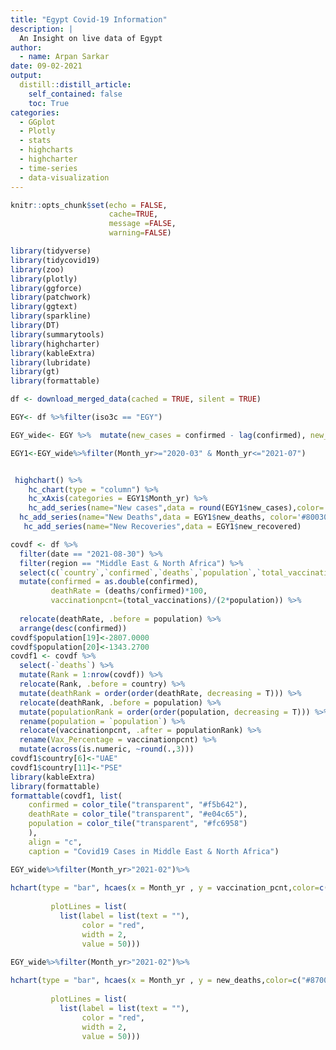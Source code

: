 ```yaml
---
title: "Egypt Covid-19 Information"
description: |
  An Insight on live data of Egypt
author:
  - name: Arpan Sarkar
date: 09-02-2021
output:
  distill::distill_article:
    self_contained: false
    toc: True
categories:
  - GGplot
  - Plotly
  - stats
  - highcharts
  - highcharter
  - time-series
  - data-visualization
---
```

```r
knitr::opts_chunk$set(echo = FALSE, 
                      cache=TRUE, 
                      message =FALSE, 
                      warning=FALSE)
```

```r
library(tidyverse)
library(tidycovid19)
library(zoo)
library(plotly)
library(ggforce)
library(patchwork)
library(ggtext)
library(sparkline)
library(DT)
library(summarytools)
library(highcharter)
library(kableExtra)
library(lubridate)
library(gt)
library(formattable)
```

```r
df <- download_merged_data(cached = TRUE, silent = TRUE)

EGY<- df %>%filter(iso3c == "EGY")

EGY_wide<- EGY %>%  mutate(new_cases = confirmed - lag(confirmed), new_deaths= deaths-lag(deaths),new_vaccination = total_vaccinations - lag(total_vaccinations), new_recovered= recovered- lag(recovered), new_tests= total_tests- lag(total_tests),Month_yr=format_ISO8601(EGY$date, precision = "ym"),vaccination_pcnt=(total_vaccinations/(2*population)*100))%>%select(Month_yr,new_tests,new_cases,new_deaths,new_vaccination,new_recovered,deaths,total_vaccinations,vaccination_pcnt)

EGY1<-EGY_wide%>%filter(Month_yr>="2020-03" & Month_yr<="2021-07") 


 highchart() %>% 
    hc_chart(type = "column") %>%
    hc_xAxis(categories = EGY1$Month_yr) %>%
    hc_add_series(name="New cases",data = round(EGY1$new_cases),color='#fcba03') %>%
  hc_add_series(name="New Deaths",data = EGY1$new_deaths, color='#800303') %>%
   hc_add_series(name="New Recoveries",data = EGY1$new_recovered)
```



```r
covdf <- df %>% 
  filter(date == "2021-08-30") %>% 
  filter(region == "Middle East & North Africa") %>% 
  select(c(`country`,`confirmed`,`deaths`,`population`,`total_vaccinations`)) %>% 
  mutate(confirmed = as.double(confirmed),
         deathRate = (deaths/confirmed)*100,
         vaccinationpcnt=(total_vaccinations)/(2*population)) %>%
  
  relocate(deathRate, .before = population) %>%
  arrange(desc(confirmed)) 
covdf$population[19]<-2807.0000
covdf$population[20]<-1343.2700
covdf1 <- covdf %>% 
  select(-`deaths`) %>% 
  mutate(Rank = 1:nrow(covdf)) %>% 
  relocate(Rank, .before = country) %>% 
  mutate(deathRank = order(order(deathRate, decreasing = T))) %>% 
  relocate(deathRank, .before = population) %>%
  mutate(populationRank = order(order(population, decreasing = T))) %>% 
  rename(population = `population`) %>% 
  relocate(vaccinationpcnt, .after = populationRank) %>% 
  rename(Vax_Percentage = vaccinationpcnt) %>% 
  mutate(across(is.numeric, ~round(.,3)))
covdf1$country[6]<-"UAE"
covdf1$country[11]<-"PSE"
library(kableExtra)
library(formattable)
formattable(covdf1, list(
    confirmed = color_tile("transparent", "#f5b642"),
    deathRate = color_tile("transparent", "#e04c65"),
    population = color_tile("transparent", "#fc6958")
    ),
    align = "c",
    caption = "Covid19 Cases in Middle East & North Africa")
```

```r
EGY_wide%>%filter(Month_yr>"2021-02")%>%
  
hchart(type = "bar", hcaes(x = Month_yr , y = vaccination_pcnt,color=c("#009107")))%>% hc_yAxis(title = list(text = "Percentage Of Vaccination"),
         
         plotLines = list(
           list(label = list(text = ""),
                color = "red",
                width = 2,
                value = 50)))

EGY_wide%>%filter(Month_yr>"2021-02")%>%
  
hchart(type = "bar", hcaes(x = Month_yr , y = new_deaths,color=c("#870000")))%>% hc_yAxis(title = list(text = "Death Cases"),
         
         plotLines = list(
           list(label = list(text = ""),
                color = "red",
                width = 2,
                value = 50)))

```












